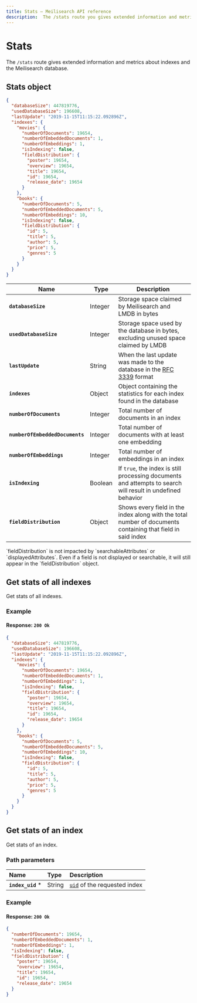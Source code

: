 ```yaml
---
title: Stats — Meilisearch API reference
description:  The /stats route you gives extended information and metrics about indexes and the Meilisearch database.
---
```


# Stats

The `/stats` route gives extended information and metrics about indexes and the Meilisearch database.

## Stats object

```json
{
  "databaseSize": 447819776,
  "usedDatabaseSize": 196608,
  "lastUpdate": "2019-11-15T11:15:22.092896Z",
  "indexes": {
    "movies": {
      "numberOfDocuments": 19654,
      "numberOfEmbeddedDocuments": 1,
      "numberOfEmbeddings": 1,
      "isIndexing": false,
      "fieldDistribution": {
        "poster": 19654,
        "overview": 19654,
        "title": 19654,
        "id": 19654,
        "release_date": 19654
      }
    },
    "books": {
      "numberOfDocuments": 5,
      "numberOfEmbeddedDocuments": 5,
      "numberOfEmbeddings": 10,
      "isIndexing": false,
      "fieldDistribution": {
        "id": 5,
        "title": 5,
        "author": 5,
        "price": 5, 
        "genres": 5
      }
    }
  }
}
```

| Name                            | Type    | Description                                                                                                  |
| ------------------------------- | ------- | ------------------------------------------------------------------------------------------------------------ |
| **`databaseSize`**              | Integer | Storage space claimed by Meilisearch and LMDB in bytes                                                       |
| **`usedDatabaseSize`**          | Integer | Storage space used by the database in bytes, excluding unused space claimed by LMDB                          |
| **`lastUpdate`**                | String  | When the last update was made to the database in the [RFC 3339](https://www.ietf.org/rfc/rfc3339.txt) format |
| **`indexes`**                   | Object  | Object containing the statistics for each index found in the database                                        |
| **`numberOfDocuments`**         | Integer | Total number of documents in an index                                                                        |
| **`numberOfEmbeddedDocuments`** | Integer | Total number of documents with at least one embedding                                                        |
| **`numberOfEmbeddings`**        | Integer | Total number of embeddings in an index                                                                       |
| **`isIndexing`**                | Boolean | If `true`, the index is still processing documents and attempts to search will result in undefined behavior  |
| **`fieldDistribution`**         | Object  | Shows every field in the index along with the total number of documents containing that field in said index  |

<Capsule intent="note">
`fieldDistribution` is not impacted by `searchableAttributes` or `displayedAttributes`. Even if a field is not displayed or searchable, it will still appear in the `fieldDistribution` object.  
</Capsule>

## Get stats of all indexes

<RouteHighlighter method="GET" route="/stats"/>

Get stats of all indexes.

### Example

<CodeSamples id="get_indexes_stats_1" />

#### Response: `200 Ok`

```json
{
  "databaseSize": 447819776,
  "usedDatabaseSize": 196608,
  "lastUpdate": "2019-11-15T11:15:22.092896Z",
  "indexes": {
    "movies": {
      "numberOfDocuments": 19654,
      "numberOfEmbeddedDocuments": 1,
      "numberOfEmbeddings": 1,
      "isIndexing": false,
      "fieldDistribution": {
        "poster": 19654,
        "overview": 19654,
        "title": 19654,
        "id": 19654,
        "release_date": 19654
      }
    },
    "books": {
      "numberOfDocuments": 5,
      "numberOfEmbeddedDocuments": 5,
      "numberOfEmbeddings": 10,
      "isIndexing": false,
      "fieldDistribution": {
        "id": 5,
        "title": 5,
        "author": 5,
        "price": 5, 
        "genres": 5
      }
    }
  }
}
```

## Get stats of an index

<RouteHighlighter method="GET" route="/indexes/{index_uid}/stats"/>

Get stats of an index.

### Path parameters

| Name              | Type   | Description                                                               |
| :---------------- | :----- | :------------------------------------------------------------------------ |
| **`index_uid`** * | String | [`uid`](/learn/getting_started/indexes#index-uid) of the requested index |

### Example

<CodeSamples id="get_index_stats_1" />

#### Response: `200 Ok`

```json
{
  "numberOfDocuments": 19654,
  "numberOfEmbeddedDocuments": 1,
  "numberOfEmbeddings": 1,
  "isIndexing": false,
  "fieldDistribution": {
    "poster": 19654,
    "overview": 19654,
    "title": 19654,
    "id": 19654,
    "release_date": 19654
  }
}
```
